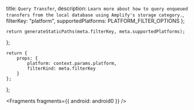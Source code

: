   title: `Query Transfer`,
  description: `Learn more about how to query enqueued transfers from the local database using Amplify's storage category.`,
  filterKey: "platform",
  supportedPlatforms: PLATFORM_FILTER_OPTIONS
};
      


    return generateStaticPaths(meta.filterKey, meta.supportedPlatforms);
};

    return {
        props: {
            platform: context.params.platform,
            filterKind: meta.filterKey
        }
    };
};


<Fragments fragments={{ android: android0 }} />
